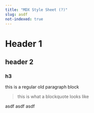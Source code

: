```yaml
---
title: "MDX Style Sheet (?)"
slug: asdf
not-indexed: true
---
```


# Header 1

## header 2

### h3

this is a regular old paragraph block

> this is what a blockquote looks like

asdf asdf asdf